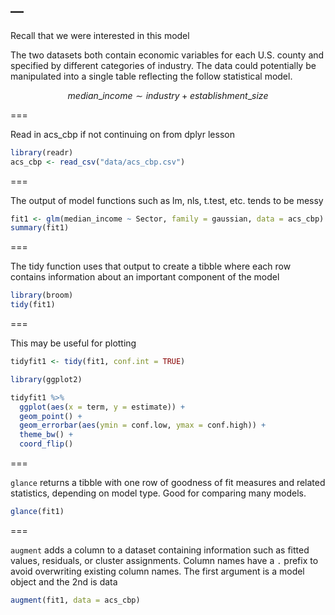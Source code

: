 ---
---

Recall that we were interested in this model

The two datasets both contain economic variables for each U.S. county and
specified by different categories of industry. The data could potentially be
manipulated into a single table reflecting the follow statistical model.

$$
median\_income \sim industry + establishment\_size
$$

===

Read in acs_cbp if not continuing on from dplyr lesson

```r
library(readr)
acs_cbp <- read_csv("data/acs_cbp.csv")
```

===

The output of model functions such as lm, nls, t.test, etc. tends to be messy

```r
fit1 <- glm(median_income ~ Sector, family = gaussian, data = acs_cbp)
summary(fit1)
```

===

The tidy function uses that output to create a tibble where each row contains
information about an important component of the model

```r
library(broom)
tidy(fit1)
```

===

This may be useful for plotting

```r
tidyfit1 <- tidy(fit1, conf.int = TRUE)

library(ggplot2)

tidyfit1 %>%
  ggplot(aes(x = term, y = estimate)) +
  geom_point() +
  geom_errorbar(aes(ymin = conf.low, ymax = conf.high)) + 
  theme_bw() +
  coord_flip()
```

===

`glance` returns a tibble with one row of goodness of fit measures and
related statistics, depending on model type. Good for comparing many models.

```r
glance(fit1)
```

===

`augment` adds a column to a dataset containing information such as fitted values,
residuals, or cluster assignments. Column names have a `.` prefix to avoid overwriting
existing column names. The first argument is a model object and the 2nd is data

```r
augment(fit1, data = acs_cbp)
```

